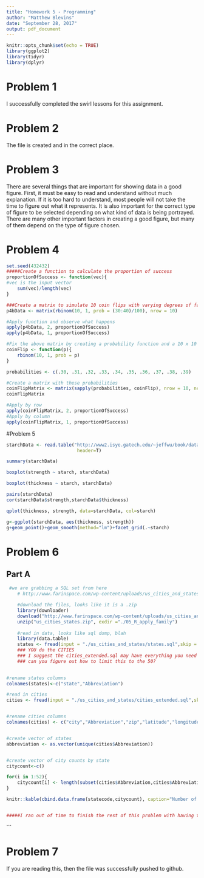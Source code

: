 ```yaml
---
title: "Homework 5 - Programming"
author: "Matthew Blevins"
date: "September 28, 2017"
output: pdf_document
---
```


```r
knitr::opts_chunk$set(echo = TRUE)
library(ggplot2)
library(tidyr)
library(dplyr)

```
# Problem 1
I successfully completed the swirl lessons for this assignment.




# Problem 2
The file is created and in the correct place.





# Problem 3
There are several things that are important for showing data in a good figure.  First, it must be easy to read and understand without much explanation.  If it is too hard to understand, most people will not take the time to figure out what it represents.  It is also important for the correct type of figure to be selected depending on what kind of data is being portrayed.  There are many other important factors in creating a good figure, but many of them depend on the type of figure chosen.




# Problem 4
```r
set.seed(432432)
#####Create a function to calculate the proportion of success
proportionOfSuccess <- function(vec){
#vec is the input vector
    sum(vec)/length(vec)
}

###Create a matrix to simulate 10 coin flips with varying degrees of fairness
p4bData <- matrix(rbinom(10, 1, prob = (30:40)/100), nrow = 10)

#Apply function and observe what happens
apply(p4bData, 2, proportionOfSuccess)
apply(p4bData, 1, proportionOfSuccess)

#Fix the above matrix by creating a probability function and a 10 x 10 matrix
coinFlip <- function(p){
    rbinom(10, 1, prob = p)
}

probabilities <- c(.30, .31, .32, .33, .34, .35, .36, .37, .38, .39)

#Create a matrix with these probabilities
coinFlipMatrix <- matrix(sapply(probabilities, coinFlip), nrow = 10, ncol = 10)
coinFlipMatrix

#Apply by row
apply(coinFlipMatrix, 2, proportionOfSuccess)
#Apply by column
apply(coinFlipMatrix, 1, proportionOfSuccess)
```

#Problem 5
```r
starchData <- read.table("http://www2.isye.gatech.edu/~jeffwu/book/data/starch.dat",
                          header=T)

summary(starchData)

boxplot(strength ~ starch, starchData)

boxplot(thickness ~ starch, starchData)

pairs(starchData)
cor(starchData$strength,starchData$thickness)

qplot(thickness, strength, data=starchData, col=starch)

g<-ggplot(starchData, aes(thickness, strength))
g+geom_point()+geom_smooth(method="lm")+facet_grid(.~starch)


```



# Problem 6


## Part A
```r

 #we are grabbing a SQL set from here
    # http://www.farinspace.com/wp-content/uploads/us_cities_and_states.zip

    #download the files, looks like it is a .zip
    library(downloader)
    download("http://www.farinspace.com/wp-content/uploads/us_cities_and_states.zip",dest="us_cities_states.zip")
    unzip("us_cities_states.zip", exdir ="./05_R_apply_family")
    
    #read in data, looks like sql dump, blah
    library(data.table)
    states <- fread(input = "./us_cities_and_states/states.sql",skip = 23,sep = "'", sep2 = ",", header = F, select = c(2,4))
    ### YOU do the CITIES
    ### I suggest the cities_extended.sql may have everything you need
    ### can you figure out how to limit this to the 50?
    

#rename states columns 
colnames(states)<-c("state","Abbreviation") 

#read in cities 
cities <- fread(input = "./us_cities_and_states/cities_extended.sql",skip = 19,sep = "'", sep2 = ",", header = F, select = c(2,4,6,8,10,12)) 


#rename cities columns 
colnames(cities) <- c("city","Abbreviation","zip","latitude","longitude","county") 


#create vector of states 
abbreviation <- as.vector(unique(cities$Abbreviation)) 


#create vector of city counts by state 
citycount<-c()

for(i in 1:52){ 
    citycount[i] <- length(subset(cities$Abbreviation,cities$Abbreviation==abbreviation[i]))
}

knitr::kable(cbind.data.frame(statecode,citycount), caption="Number of Cities by State")


#####I ran out of time to finish the rest of this problem with having to study for the regression exam.  I'm planning to finish it Wednesday.
```
```


# Problem 7
If you are reading this, then the file was successfully pushed to github.